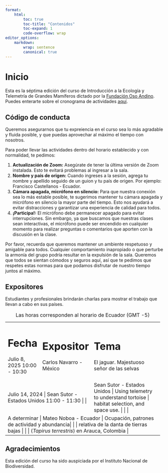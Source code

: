 ```yaml
---
format:
    html:
        toc: true
        toc-title: "Contenidos"
        toc-expand: 1
        code-overflow: wrap
editor_options:
    markdown:
        wrap: sentence
        canonical: true
---
```


# Inicio {.unnumbered}

Esta es la séptima edición del curso de Introducción a la Ecología y Telemetría de Grandes Mamíferos dictado por la <a href="https://osoandino.org">Fundación Oso Andino</a>. Puedes enterarte sobre el cronograma de actividades <a href="https://drive.google.com/file/d/17hlpS6ZyRcRVw-YguwXConvJJJ9oZ2c0/view">aquí</a>.

## Código de conducta {.unnumbered}

Queremos asegurarnos que tu expreiencia en el curso sea lo más agradable y fluida posible, y que puedas aprovechar al máximo el tiempo con nosotros.

Para poder llevar las actividades dentro del horario establecido y con normalidad, te pedimos:

1.  **Actualización de Zoom:** Asegúrate de tener la última versión de Zoom instalada. Esto te evitará problemas al ingresar a la sala.
2.  **Nombre y país de origen:** Cuando ingreses a la sesión, agrega tu nombre y apellido seguido de un guion y tu país de origen. Por ejemplo: Francisco Castellanos - Ecuador.
3.  **Cámara apagada, micrófono en silencio:** Para que nuestra conexión sea lo más estable posible, te sugerimos mantener tu cámara apagada y micrófono en silencio la mayor parte del tiempo. Esto nos ayudará a evitar distracciones y garantizar una experiencia de calidad para todos.
4.	**¡Participa!:** El micrófono debe permanecer apagado para evitar interrupciones. Sin embargo, ya que buscamos que nuestras clases sean interactivas, el micrófono puede ser encendido en cualquier momento para realizar preguntas o comentarios que aporten con la discusión en la clase.

Por favor, recuerda que queremos mantener un ambiente respetuoso y amigable para todos. Cualquier comportamiento inapropiado o que perturbe la armonía del grupo podría resultar en la expulsión de la sala. Queremos que todos se sientan cómodos y seguros aquí, así que te pedimos que respetes estas normas para que podamos disfrutar de nuestro tiempo juntos al máximo.

## Expositores

Estudiantes y profesionales brindarán charlas para mostrar el trabajo que llevan a cabo en sus países.

+-------------------+---------------------------------+----------------------------------------------+
| Fecha             | Expositor                       | Tema                                         |
+===================+=================================+==============================================+
| Julio 8, 2025     | Carlos Navarro                  | El jaguar. Majestuoso señor de las selvas    |
| 10:00 - 10:30     | - México                        |                                              |
|                   |                                 |                                              |
+-------------------+---------------------------------+----------------------------------------------+
| Julio 14, 2024     | Sean Sutor - Estados Unidos    | Using telemetry to understand tortoise          |
| 11:00 - 11:30     |                                 | habitat selection, and space use.          |
|                   |                                 |             |
+-------------------+---------------------------------+----------------------------------------------+
| A determinar     | Mateo Noboa - Ecuador         | Ocupación, patrones de actividad y abundancia|
|      |                                 | relativa de la danta de tierras bajas        |
|                   |                                 | (*Tapirus terrestris*) en Arauca, Colombia   |
+-------------------+---------------------------------+----------------------------------------------+

: Las horas corresponden al horario de Ecuador (GMT -5)

## Agradecimientos {.unnumbered}

Esta edición del curso ha sido auspiciada por el Instituto Nacional de Biodiversidad.